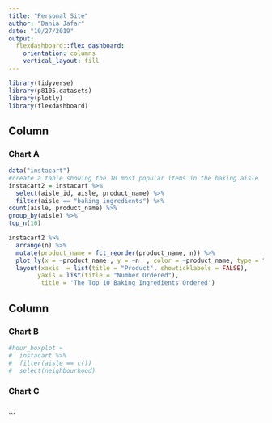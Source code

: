```yaml
---
title: "Personal Site"
author: "Dania Jafar"
date: "10/27/2019"
output: 
  flexdashboard::flex_dashboard:
    orientation: columns
    vertical_layout: fill
---
```


```r
library(tidyverse)
library(p8105.datasets)
library(plotly)
library(flexdashboard)
```

Column {data-width=650}
-----------------------------------------------------------------------

### Chart A

```r
data("instacart")
#create a table showing the 10 most popular items in the baking aisle
instacart2 = instacart %>% 
  select(aisle_id, aisle, product_name) %>% 
  filter(aisle == "baking ingredients") %>% 
count(aisle, product_name) %>% 
group_by(aisle) %>% 
top_n(10) 

instacart2 %>% 
  arrange(n) %>% 
  mutate(product_name = fct_reorder(product_name, n)) %>% 
  plot_ly(x = ~product_name , y = ~n  , color = ~product_name, type = "bar") %>%  
  layout(xaxis  = list(title = "Product", showticklabels = FALSE), 
        yaxis = list(title = "Number Ordered"), 
         title = 'The Top 10 Baking Ingredients Ordered') 
```

Column {data-width=350}
-----------------------------------------------------------------------

### Chart B

```r
#hour_boxplot =
#  instacart %>% 
#  filter(aisle == c())
#  select(neighbourhood)
```

### Chart C

```r

```




```


